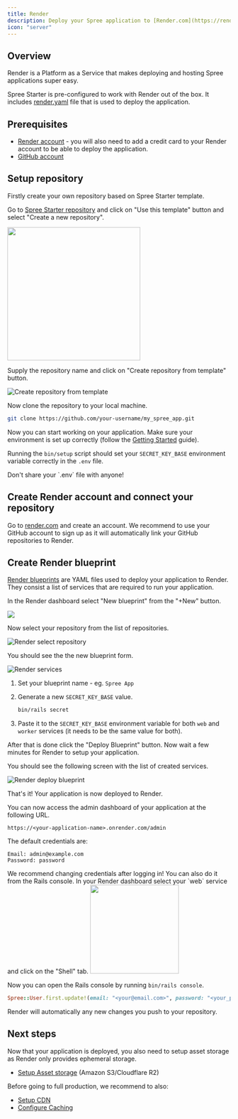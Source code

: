 ```yaml
---
title: Render
description: Deploy your Spree application to [Render.com](https://render.com) Platform as a Service platform
icon: "server"
---
```


## Overview

Render is a Platform as a Service that makes deploying and hosting Spree applications super easy.

Spree Starter is pre-configured to work with Render out of the box. It includes [render.yaml](https://github.com/spree/spree_starter/blob/main/render.yaml) file that is used to deploy the application.

## Prerequisites

- [Render account](https://render.com) - you will also need to add a credit card to your Render account to be able to deploy the application.
- [GitHub account](https://github.com)

## Setup repository

Firstly create your own repository based on Spree Starter template.

Go to [Spree Starter repository](https://github.com/spree/spree_starter) and click on "Use this template" button and select "Create a new repository".

<img src="/images/spree_starter_create_repo.png" width="300" />

Supply the repository name and click on "Create repository from template" button.

![Create repository from template](/images/developer/deployment/github_setup_private_repo.png)

Now clone the repository to your local machine.

```bash
git clone https://github.com/your-username/my_spree_app.git
```

Now you can start working on your application. Make sure your environment is set up correctly (follow the [Getting Started](/developer/getting-started/quickstart) guide).

Running the `bin/setup` script should set your `SECRET_KEY_BASE` environment variable correctly in the `.env` file.

<Warning>
Don't share your `.env` file with anyone!
</Warning>

## Create Render account and connect your repository

Go to [render.com](https://render.com) and create an account. We recommend to use your GitHub account to sign up as it will automatically link your GitHub repositories to Render.

## Create Render blueprint

[Render blueprints](https://render.com/docs/blueprint-spec) are YAML files used to deploy your application to Render. They consist a list of services that are required to run your application.

In the Render dashboard select "New blueprint" from the "+New" button.

<img src="/images/developer/deployment/render_new_blueprint.png" />

Now select your repository from the list of repositories.

![Render select repository](/images/developer/deployment/render_select_repo.png)

You should see the the new blueprint form.

![Render services](/images/developer/deployment/render_deploy_blueprint.png)

1. Set your blueprint name - eg. `Spree App`
2. Generate a new `SECRET_KEY_BASE` value.

    ```bash
    bin/rails secret
    ```

3. Paste it to the `SECRET_KEY_BASE` environment variable for both `web` and `worker` services (it needs to be the same value for both).

After that is done click the "Deploy Blueprint" button. Now wait a few minutes for Render to setup your application.

You should see the following screen with the list of created services.

![Render deploy blueprint](/images/developer/deployment/render_created_services.png)

That's it! Your application is now deployed to Render.

You can now access the admin dashboard of your application at the following URL.

```url
https://<your-application-name>.onrender.com/admin
```

The default credentials are:

```
Email: admin@example.com
Password: password
```

<Warning>
We recommend changing credentials after logging in! You can also do it from the Rails console. In your Render dashboard select your `web` service and click on the "Shell" tab.

<img src="/images/developer/deployment/render_shell.png" width="200" />

Now you can open the Rails console by running `bin/rails console`.

```ruby
Spree::User.first.update!(email: "<your@email.com>", password: "<your_password>", password_confirmation: "<your_password>")
```
</Warning>

<Info>
Render will automatically any new changes you push to your repository.
</Info>

## Next steps

Now that your application is deployed, you also need to setup asset storage as Render only provides ephemeral storage.

- [Setup Asset storage](/developer/deployment/assets) (Amazon S3/Cloudflare R2)

Before going to full production, we recommend to also:

- [Setup CDN](/developer/deployment/cdn)
- [Configure Caching](/developer/deployment/caching)
